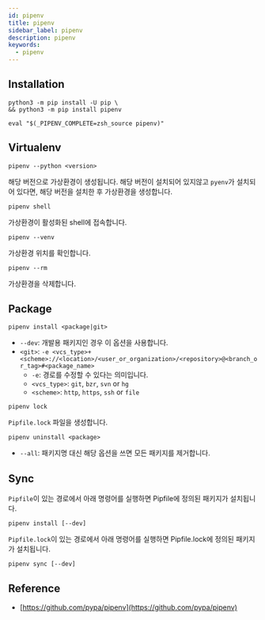 ```yaml
---
id: pipenv
title: pipenv
sidebar_label: pipenv
description: pipenv
keywords:
  - pipenv
---
```


## Installation

```shell
python3 -m pip install -U pip \
&& python3 -m pip install pipenv
```

```shell title=".zshrc"
eval "$(_PIPENV_COMPLETE=zsh_source pipenv)"
```

## Virtualenv

```shell
pipenv --python <version>
```

해당 버전으로 가상환경이 생성됩니다. 해당 버전이 설치되어 있지않고 `pyenv`가 설치되어 있다면, 해당 버전을 설치한 후 가상환경을 생성합니다.

```shell
pipenv shell
```

가상환경이 활성화된 shell에 접속합니다.

```shell
pipenv --venv
```

가상환경 위치를 확인합니다.

```shell
pipenv --rm
```

가상환경을 삭제합니다.

## Package

```shell
pipenv install <package|git>
```

- `--dev`: 개발용 패키지인 경우 이 옵션을 사용합니다.
- `<git>`: `-e <vcs_type>+<scheme>://<location>/<user_or_organization>/<repository>@<branch_or_tag>#<package_name>`
  - `-e`: 경로를 수정할 수 있다는 의미입니다.
  - `<vcs_type>`: `git`, `bzr`, `svn` or `hg`
  - `<scheme>`: `http`, `https`, `ssh` or `file`

```shell
pipenv lock
```

`Pipfile.lock` 파일을 생성합니다.

```shell
pipenv uninstall <package>
```

- `--all`: 패키지명 대신 해당 옵션을 쓰면 모든 패키지를 제거합니다.

## Sync

`Pipfile`이 있는 경로에서 아래 명령어를 실행하면 Pipfile에 정의된 패키지가 설치됩니다.

```shell
pipenv install [--dev]
```

`Pipfile.lock`이 있는 경로에서 아래 명령어를 실행하면 Pipfile.lock에 정의된 패키지가 설치됩니다.

```shell
pipenv sync [--dev]
```

## Reference

- [https://github.com/pypa/pipenv](https://github.com/pypa/pipenv)
